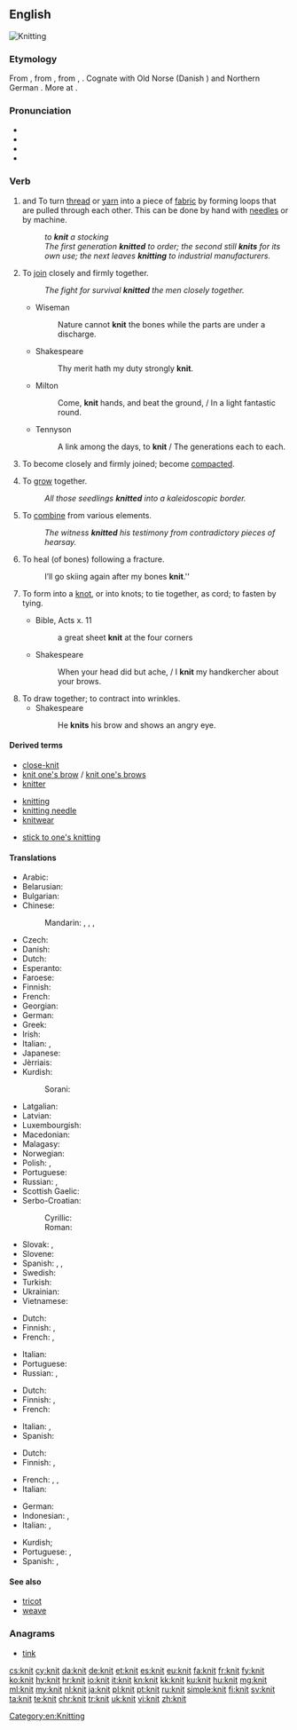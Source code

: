 ==English==
[[Image:Purl2.jpg|thumb|Knitting]]
{{wikipedia|Knitting}}

===Etymology===
From {{etyl|enm|en}} {{term|knitten|lang=enm}}, from {{etyl|ang|en}} {{term|cnyttan||to fasten, tie, bind, knit; add, append|lang=ang}}, from {{etyl|gem-pro|en}} {{m|gem-pro|*knutjaną}}, {{m|gem-pro|*knuttijaną||to make knots, knit}}. Cognate with Old Norse {{term|knýta|lang=non}} (Danish {{term|knytte|lang=da}}) and Northern German {{term|knütten|lang=de}}. More at {{l|en|knot}}.

===Pronunciation===
* {{IPA|/ˈnɪt/|lang=en}}
* {{audio|en-uk-knit.ogg|Audio (UK)|lang=en}}
* {{rhymes|ɪt|lang=en}}
* {{homophones|lang=en|nit}}

===Verb===
{{en-verb|knits|knitting|knit'''|past2=knitted}}

# {{context|transitive|lang=en}} and {{context|intransitive|lang=en}} To turn [[thread]] or [[yarn]] into a piece of [[fabric]] by forming loops that are pulled through each other. This can be done by hand with [[needle]]s or by machine.
#: ''to '''knit''' a stocking''
#: ''The first generation '''knitted''' to order; the second still '''knits''' for its own use; the next leaves '''knitting''' to industrial manufacturers.''
# {{context|figuratively|transitive|lang=en}} To [[join]] closely and firmly together.
#: ''The fight for survival '''knitted''' the men closely together.''
#* Wiseman
#*: Nature cannot '''knit''' the bones while the parts are under a discharge.
#* Shakespeare
#*: Thy merit hath my duty strongly '''knit'''.
#* Milton
#*: Come, '''knit''' hands, and beat the ground, / In a light fantastic round.
#* Tennyson
#*: A link among the days, to '''knit''' / The generations each to each.
# {{context|intransitive|lang=en}} To become closely and firmly joined; become [[compact]]ed.
# {{context|intransitive|lang=en}} To [[grow]] together.
#: ''All those seedlings '''knitted''' into a kaleidoscopic border.''
# {{context|transitive|lang=en}} To [[combine]] from various elements.
#: ''The witness '''knitted''' his testimony from contradictory pieces of hearsay.''
# {{context|intransitive|lang=en}} To heal (of bones) following a fracture.
#: I’ll go skiing again after my bones '''knit'''.''
# {{context|transitive|lang=en}} To form into a [[knot]], or into knots; to tie together, as cord; to fasten by tying.
#* Bible, Acts x. 11
#*: a great sheet '''knit''' at the four corners
#* Shakespeare
#*: When your head did but ache, / I '''knit''' my handkercher about your brows.
# To draw together; to contract into wrinkles.
#* Shakespeare
#*: He '''knits''' his brow and shows an angry eye.

====Derived terms====
{{rel-top3|Terms derived from ''knit''}}
* [[close-knit]]
* [[knit one's brow]] / [[knit one's brows]]
* [[knitter]]
{{rel-mid3}}
* [[knitting]]
* [[knitting needle]]
* [[knitwear]]
{{rel-mid3}}
* [[stick to one's knitting]]
{{rel-bottom}}

====Translations====
{{trans-top|to make fabric from thread or yarn}}
* Arabic: {{t|ar|حاك|tr=ḥāka}}
* Belarusian: {{t|be|вяза́ць|sc=Cyrl}}
* Bulgarian: {{t+|bg|плета́|sc=Cyrl}}
* Chinese:
*: Mandarin: {{t+|cmn|編織|sc=Hani}}, {{t+|cmn|编织|tr=biānzhī|sc=Hani}}, {{t+|cmn|織|sc=Hani}}, {{t+|cmn|织|tr=zhī|sc=Hani}}
* Czech: {{t|cs|plést}}
* Danish: {{t|da|strikke}}
* Dutch: {{t+|nl|breien}}
* Esperanto: {{t|eo|triki}}
* Faroese: {{t|fo|binda}}
* Finnish: {{t+|fi|neuloa}}
* French: {{t+|fr|tricoter}}
* Georgian: {{t-needed|ka}}
* German: {{t+|de|stricken}}
* Greek: {{t+|el|πλέκω|sc=Grek}}
* Irish: {{t|ga|cniotáil}}
* Italian: {{t-check|it|[[lavorare]] [[a]] [[maglia]]}} <!-- was "[[lavorare]] [[a]] [[maglia]]" - assumed sum-of-parts; if an idiom, remove the wikilinks to the individual words. see [[User:Kephir/gadgets/xte#Translation_fixing]] -->, {{t-check|it|sferruzzare}}
* Japanese: {{t|ja|編む|tr=あむ, amu}}
* Jèrriais: {{t|roa-jer|ouvrer}}
* Kurdish:
*: Sorani: {{t+|ku|چنین|sc=ku-Arab}}
{{trans-mid}}
* Latgalian: {{t|ltg|adeit}}
* Latvian: {{t|lv|adīt}}
* Luxembourgish: {{t|lb|strécken}}
* Macedonian: {{t|mk|пле́те|sc=Cyrl}}
* Malagasy: {{t+|mg|manao ba}}
* Norwegian: {{t+|no|strikke}}
* Polish: {{t+|pl|robić na drutach}}, {{t+|pl|dziać}}
* Portuguese: {{t|pt|tricotar}}
* Russian: {{t+|ru|вязать|tr=vjazátʹ|impf}}, {{t+|ru|связать|tr=svjazátʹ|pf}}
* Scottish Gaelic: {{t|gd|figh}}
* Serbo-Croatian:
*: Cyrillic: {{t|sh|плести}}
*: Roman: {{t+|sh|plesti}}
* Slovak: {{t|sk|štrikovať}}, {{t|sk|pliesť}}
* Slovene: {{t+|sl|plesti}}
* Spanish: {{t|es|[[hacer]] [[punto]]}}, {{t|es|tricotar}}, {{t+|es|tejer}}
* Swedish: {{t+|sv|sticka}}
* Turkish: {{t+|tr|örmek}}
* Ukrainian: {{t+|uk|в'яза́ти|sc=Cyrl}}
* Vietnamese: {{t+|vi|đan}}
{{trans-bottom}}

{{trans-top|to join closely together}}
* Dutch: {{t|nl|aaneenbreien}}
* Finnish: {{t+|fi|hitsata}}, {{t+|fi|yhdistää}}
* French: {{t+|fr|souder}}, {{t+|fr|unir}}
{{trans-mid}}
* Italian: {{t+|it|legare}}
* Portuguese: {{t+|pt|soldar}}
* Russian: {{t+|ru|сплачивать|tr=spláčivatʹ|impf}}, {{t+|ru|сплотить|tr=splotítʹ|pf}}
{{trans-bottom}}

{{trans-top|intransitive: to become closely joined}}
* Dutch: {{t+|nl|aaneengroeien}}
* Finnish: {{t|fi|hitsautua}}, {{t|fi|yhdistyä}}
* French: {{t-check|fr|[[se]] [[souder]]}} <!-- was "[[se]] [[souder]]" - assumed sum-of-parts; if an idiom, remove the wikilinks to the individual words. see [[User:Kephir/gadgets/xte#Translation_fixing]] -->
{{trans-mid}}
* Italian: {{t|it|saldarsi}}, {{t|it|compattare}}
* Spanish: {{t|es|soldarse}}
{{trans-bottom}}

{{trans-top|to combine from various elements}}
* Dutch: {{t|nl|samenbreien}}
* Finnish: {{t|fi|yhdistellä}}, {{t+|fi|punoa}}
{{trans-mid}}
* French: {{t+|fr|construire}}, {{t+|fr|élaborer}}, {{t+|fr|échafauder}}
* Italian: {{t+|it|elaborare}}
{{trans-bottom}}

{{checktrans-top}}
* German: {{t+check|de|stricken}}
* Indonesian: {{t+check|id|rajut}}, {{t+check|id|rajut|alt=merajut}} <!-- was "[[rajut|merajut]]" - assumed inflected form or vocalised spelling; please verify if linking is acceptable. see [[User:Kephir/gadgets/xte#Translation_fixing]] -->
* Italian: {{t-check|it|[[lavorare]] [[a]] [[maglia]]}} <!-- was "[[lavorare]] [[a]] [[maglia]]" - assumed sum-of-parts; if an idiom, remove the wikilinks to the individual words. see [[User:Kephir/gadgets/xte#Translation_fixing]] -->, {{t-check|it|[[lavorare]] [[ai]] [[ferri]]}} <!-- was "[[lavorare]] [[ai]] [[ferri]]" - assumed sum-of-parts; if an idiom, remove the wikilinks to the individual words. see [[User:Kephir/gadgets/xte#Translation_fixing]] -->
{{trans-mid}}
* Kurdish; {{t+check|ku|چنین}}
* Portuguese: {{t+check|pt|tecer}}, {{t-check|pt|tricotar}}
* Spanish: {{t+check|es|tejer}}, {{t-check|es|tricotar}}
{{trans-bottom}}

====See also====
* [[tricot]]
* [[weave]]

===Anagrams===
* [[tink#English|tink]]

[[Category:en:Knitting]]

[[cs:knit]]
[[cy:knit]]
[[da:knit]]
[[de:knit]]
[[et:knit]]
[[es:knit]]
[[eu:knit]]
[[fa:knit]]
[[fr:knit]]
[[fy:knit]]
[[ko:knit]]
[[hy:knit]]
[[hr:knit]]
[[io:knit]]
[[it:knit]]
[[kn:knit]]
[[kk:knit]]
[[ku:knit]]
[[hu:knit]]
[[mg:knit]]
[[ml:knit]]
[[my:knit]]
[[nl:knit]]
[[ja:knit]]
[[pl:knit]]
[[pt:knit]]
[[ru:knit]]
[[simple:knit]]
[[fi:knit]]
[[sv:knit]]
[[ta:knit]]
[[te:knit]]
[[chr:knit]]
[[tr:knit]]
[[uk:knit]]
[[vi:knit]]
[[zh:knit]]